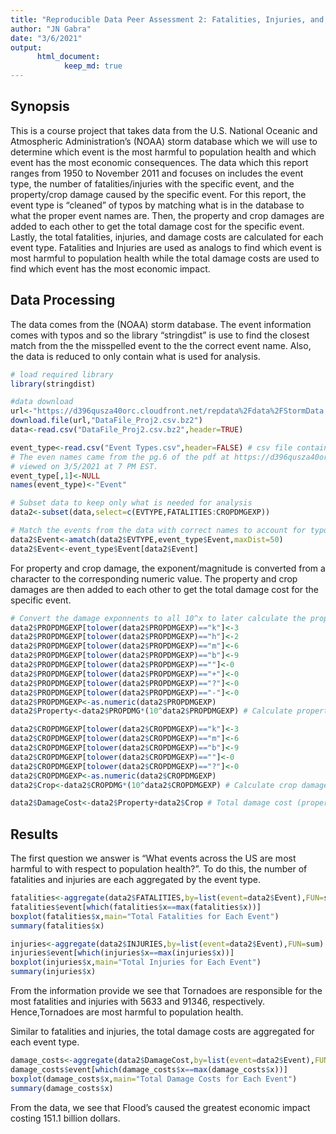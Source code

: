 ```yaml
---
title: "Reproducible Data Peer Assessment 2: Fatalities, Injuries, and Damage Costs for Events from the NOAA Storm Database"
author: "JN Gabra"
date: "3/6/2021"
output: 
      html_document:
            keep_md: true
---
```


## Synopsis
This is a course project that takes data from the U.S. National Oceanic and Atmospheric Administration's (NOAA) storm database which we will use to determine which event is the most harmful to population health and which event has the most economic consequences. The data which this report ranges from 1950 to November 2011 and focuses on includes the event type, the number of fatalities/injuries with the specific event, and the property/crop damage caused by the specific event. For this report, the event type is "cleaned" of typos by matching what is in the database to what the proper event names are. Then, the property and crop damages are added to each other to get the total damage cost for the specific event. Lastly, the total fatalities, injuries, and damage costs are calculated for each event type. Fatalities and Injuries are used as analogs to find which event is most harmful to population health while the total damage costs are used to find which event has the most economic impact.

## Data Processing
The data comes from the (NOAA) storm database. The event information comes with typos and so the library "stringdist" is use to find the closest match from the the misspelled event to the the correct event name. Also, the data is reduced to only contain what is used for analysis.  
```r
# load required library
library(stringdist)

#data download
url<-"https://d396qusza40orc.cloudfront.net/repdata%2Fdata%2FStormData.csv.bz2"
download.file(url,"DataFile_Proj2.csv.bz2")
data<-read.csv("DataFile_Proj2.csv.bz2",header=TRUE)

event_type<-read.csv("Event Types.csv",header=FALSE) # csv file containinng the full and correct event names becuase original data has typos
# The even names came from the pg.6 of the pdf at https://d396qusza40orc.cloudfront.net/repdata%2Fpeer2_doc%2Fpd01016005curr.pdf 
# viewed on 3/5/2021 at 7 PM EST.
event_type[,1]<-NULL
names(event_type)<-"Event"

# Subset data to keep only what is needed for analysis
data2<-subset(data,select=c(EVTYPE,FATALITIES:CROPDMGEXP))

# Match the events from the data with correct names to account for typos
data2$Event<-amatch(data2$EVTYPE,event_type$Event,maxDist=50)
data2$Event<-event_type$Event[data2$Event]
```


For property and crop damage, the exponent/magnitude is converted from a character to the corresponding numeric value. The property and crop damages are then added to each other to get the total damage cost for the specific event.  
```r
# Convert the damage exponnents to all 10^x to later calculate the property and crop damage
data2$PROPDMGEXP[tolower(data2$PROPDMGEXP)=="k"]<-3
data2$PROPDMGEXP[tolower(data2$PROPDMGEXP)=="h"]<-2
data2$PROPDMGEXP[tolower(data2$PROPDMGEXP)=="m"]<-6
data2$PROPDMGEXP[tolower(data2$PROPDMGEXP)=="b"]<-9
data2$PROPDMGEXP[tolower(data2$PROPDMGEXP)==""]<-0
data2$PROPDMGEXP[tolower(data2$PROPDMGEXP)=="+"]<-0
data2$PROPDMGEXP[tolower(data2$PROPDMGEXP)=="?"]<-0
data2$PROPDMGEXP[tolower(data2$PROPDMGEXP)=="-"]<-0
data2$PROPDMGEXP<-as.numeric(data2$PROPDMGEXP)
data2$Property<-data2$PROPDMG*(10^data2$PROPDMGEXP) # Calculate property damage

data2$CROPDMGEXP[tolower(data2$CROPDMGEXP)=="k"]<-3
data2$CROPDMGEXP[tolower(data2$CROPDMGEXP)=="m"]<-6
data2$CROPDMGEXP[tolower(data2$CROPDMGEXP)=="b"]<-9
data2$CROPDMGEXP[tolower(data2$CROPDMGEXP)==""]<-0
data2$CROPDMGEXP[tolower(data2$CROPDMGEXP)=="?"]<-0
data2$CROPDMGEXP<-as.numeric(data2$CROPDMGEXP)
data2$Crop<-data2$CROPDMG*(10^data2$CROPDMGEXP) # Calculate crop damage

data2$DamageCost<-data2$Property+data2$Crop # Total damage cost (propert+crop)
```

## Results

The first question we answer is "What events across the US are most harmful to with respect to population health?". To do this, the number of fatalities and injuries are each aggregated by the event type.
```r
fatalities<-aggregate(data2$FATALITIES,by=list(event=data2$Event),FUN=sum)
fatalities$event[which(fatalities$x==max(fatalities$x))]
boxplot(fatalities$x,main="Total Fatalities for Each Event")
summary(fatalities$x)

injuries<-aggregate(data2$INJURIES,by=list(event=data2$Event),FUN=sum)
injuries$event[which(injuries$x==max(injuries$x))]
boxplot(injuries$x,main="Total Injuries for Each Event")
summary(injuries$x)
```
From the information provide we see that Tornadoes are responsible for the most fatalities and injuries with 5633 and 91346, respectively. Hence,Tornadoes are most harmful to population health.  


Similar to fatalities and injuries, the total damage costs are aggregated for each event type.  

```r
damage_costs<-aggregate(data2$DamageCost,by=list(event=data2$Event),FUN=sum)
damage_costs$event[which(damage_costs$x==max(damage_costs$x))]
boxplot(damage_costs$x,main="Total Damage Costs for Each Event")
summary(damage_costs$x)
```
From the data, we see that Flood's caused the greatest economic impact costing 151.1 billion dollars.


